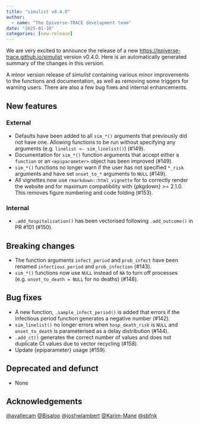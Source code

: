 ```yaml
---
title: "simulist v0.4.0"
author:
  - name: "The Epiverse-TRACE development team"
date: "2025-01-10"
categories: [new-release]
---
```


We are very excited to announce the release of a new [https://epiverse-trace.github.io/simulist](simulist) version v0.4.0.
Here is an automatically generated summary of the changes in this version.

A minor version release of _simulist_ containing various minor improvements to the functions and documentation, as well as removing some triggers for warning users. There are also a few bug fixes and internal enhancements.

## New features

### External

* Defaults have been added to all `sim_*()` arguments that previously did not have one. Allowing functions to be run without specifying any arguments (e.g. `linelist <- sim_linelist()`) (#149).
* Documentation for `sim_*()` function arguments that accept either a `function` or an `<epiparameter>` object has been improved (#149).
* `sim_*()` functions no longer warn if the user has not specified `*_risk` arguments and have set `onset_to_*` arguments to `NULL` (#149).
* All vignettes now use `rmarkdown::html_vignette` for to correctly render the website and for maximum compatibility with {pkgdown} >= 2.1.0. This removes figure numbering and code folding (#153).

### Internal

* `.add_hospitalisation()` has been vectorised following `.add_outcome()` in PR #101 (#150). 

## Breaking changes

* The function arguments `infect_period` and `prob_infect` have been renamed `infectious_period` and `prob_infection` (#143).
* `sim_*()` functions now use `NULL` instead of `NA` to turn off processes (e.g. `onset_to_death = NULL` for no deaths) (#148).

## Bug fixes

* A new function, `.sample_infect_period()` is added that errors if the infectious period function generates a negative number (#142).
* `sim_linelist()` no longer errors when `hosp_death_risk` is `NULL` and `onset_to_death` is parameterised as a delay distribution (#144). 
* `.add_ct()` generates the correct number of values and does not duplicate Ct values due to vector recycling (#158). 
* Update {epiparameter} usage (#159).

## Deprecated and defunct

* None


## Acknowledgements

[&#x0040;avallecam](https://github.com/avallecam) [&#x0040;Bisaloo](https://github.com/Bisaloo) [&#x0040;joshwlambert](https://github.com/joshwlambert) [&#x0040;Karim-Mane](https://github.com/Karim-Mane) [&#x0040;sbfnk](https://github.com/sbfnk)
